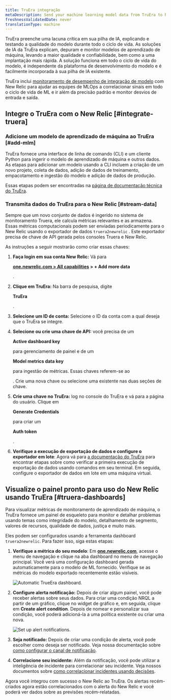 ```yaml
---
title: TruEra integração
metaDescription: Send your machine learning model data from TruEra to New Relic to understand your model's performance.
freshnessValidatedDate: never
translationType: machine
---
```




TruEra preenche uma lacuna crítica em sua pilha de IA, explicando e testando a qualidade do modelo durante todo o ciclo de vida. As soluções de IA da TruEra explicam, depuram e monitor modelos de aprendizado de máquina, levando a maior qualidade e confiabilidade, bem como a uma implantação mais rápida. A solução funciona em todo o ciclo de vida do modelo, é independente da plataforma de desenvolvimento do modelo e é facilmente incorporada à sua pilha de IA existente.

TruEra inclui [monitoramento de desempenho de integração de modelo](/docs/alerts-applied-intelligence/mlops/get-started/intro-mlops/) com New Relic para ajudar as equipes de MLOps a correlacionar sinais em todo o ciclo de vida de ML e ir além da precisão padrão e monitor desvios de entrada e saída.

## Integre o TruEra com o New Relic [#integrate-truera]

### Adicione um modelo de aprendizado de máquina ao TruEra [#add-mlm]

TruEra fornece uma interface de linha de comando (CLI) e um cliente Python para ingerir o modelo de aprendizado de máquina e outros dados. As etapas para adicionar um modelo usando a CLI incluem a criação de um novo projeto, coleta de dados, adição de dados de treinamento, empacotamento e ingestão do modelo e adição de dados de produção.

Essas etapas podem ser encontradas na [página de documentação técnica do TruEra](https://truera.com/newrelicintegration/).

### Transmita dados do TruEra para o New Relic [#stream-data]

Sempre que um novo conjunto de dados é ingerido no sistema de monitoramento Truera, ele calcula métricas relevantes e as armazena. Essas métricas computacionais podem ser enviadas periodicamente para o New Relic usando o exportador de dados `truera2newrelic` . Este exportador precisa de chave de API gerada pelos consoles Truera e New Relic.

As instruções a seguir mostrarão como criar essas chaves:

1. **Faça login em sua conta New Relic:** Vá para

   <DoNotTranslate>**[one.newrelic.com > All capabilities](https://one.newrelic.com/all-capabilities) > + Add more data**</DoNotTranslate>

   .

2. **Clique em TruEra:** Na barra de pesquisa, digite

   <DoNotTranslate>**TruEra**</DoNotTranslate>

   .

3. **Selecione um ID de conta:** Selecione o ID da conta com a qual deseja que o TruEra se integre.

4. **Selecione ou crie uma chave de API:** você precisa de um

   <DoNotTranslate>**Active dashboard key**</DoNotTranslate>

   para gerenciamento de painel e de um

   <DoNotTranslate>**Model metrics data key**</DoNotTranslate>

   para ingestão de métricas. Essas chaves referem-se ao

   <InlinePopover type="licenseKey"/>

   . Crie uma nova chave ou selecione uma existente nas duas seções de chave.

5. **Crie uma chave no TruEra:** log no console do TruEra e vá para a página do usuário. Clique em

   <DoNotTranslate>**Generate Credentials**</DoNotTranslate>

   para criar um

   <DoNotTranslate>**Auth token**</DoNotTranslate>

   .

6. **Verifique a execução de exportação de dados e configure o exportador em lote**: Agora vá para [a documentação do TruEra](https://truera.com/newrelicintegration/) para encontrar etapas sobre como verificar a primeira execução de exportação de dados usando comandos em seu terminal. Em seguida, configure o exportador de dados em lote em uma máquina virtual.

<InstallFeedback/>

## Visualize o painel pronto para uso do New Relic usando TruEra [#truera-dashboards]

Para visualizar métricas de monitoramento de aprendizado de máquina, o TruEra fornece um painel de esqueleto para monitor e detalhar problemas usando temas como integridade do modelo, detalhamento de segmento, valores de recursos, qualidade de dados, justiça e muito mais.

Eles <InlinePopover type="dashboards"/>podem ser configurados usando a ferramenta dashboard `truera2newrelic`. Para fazer isso, siga estas etapas:

1. **Verifique a métrica do seu modelo**: Em <DoNotTranslate>**[one.newrelic.com](https://one.newrelic.com/all-capabilities)**</DoNotTranslate>, acesse o menu de navegação e clique na aba dashboard no menu de navegação principal. Você verá uma configuração dashboard gerada automaticamente para o modelo de ML fornecido. Verifique se as métricas do modelo exportado recentemente estão visíveis.

   <img
     title="Automatic TrueEra dashboard"
     alt="Automatic TrueEra dashboard."
     src={modelperformancemonitoringTruEraDashboard}
   />

2. **Configure alerta notificação:** Depois de criar algum painel, você pode receber alertas sobre seus dados. Para criar uma condição NRQL <InlinePopover type="alerts"/>a partir de um gráfico, clique no widget de gráfico e, em seguida, clique em <DoNotTranslate>**Create alert condition**</DoNotTranslate>. Depois de nomear e personalizar sua condição, você poderá adicioná-la a uma política existente ou criar uma nova.

   <img
     title="Set up alert notifications"
     alt="Set up alert notifications."
     src={modelperformancemonitoringTruEraAlerts}
   />

3. **Seja notificado:** Depois de criar uma condição de alerta, você pode escolher como deseja ser notificado. Veja nossa documentação sobre [como configurar o canal de notificação](/docs/alerts-applied-intelligence/new-relic-alerts/alert-notifications/notification-channels-control-where-send-alerts/).

4. **Correlacione seu incidente:** Além da notificação, você pode utilizar a inteligência de incidente para correlacionar seu incidente. Veja nossos documentos sobre [como correlacionar incidentes usando decisões](/docs/alerts-applied-intelligence/applied-intelligence/incident-intelligence/change-applied-intelligence-correlation-logic-decisions/).

Agora você integrou com sucesso o New Relic ao TruEra. Os alertas recém-criados agora estão correlacionados com o alerta do New Relic e você poderá ver dados sobre as previsões recém-relatadas.